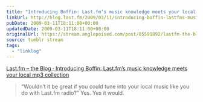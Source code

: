 ```yaml
---
title: "Introducing Boffin: Last.fm’s music knowledge meets your local mp3 collection"
linkUrl: http://blog.last.fm/2009/03/11/introducing-boffin-lastfms-music-knowledge-meets-your-mp3-collection
pubDate: 2009-03-11T18:11:00+00:00
updatedDate: 2009-03-11T18:11:00+00:00
originalUrl: https://stream.anglepoised.com/post/85591892/lastfm-the-blog-introducing-boffin-lastfms
source: tumblr stream
tags:
  - "linklog"
---
```


[Last.fm – the Blog · Introducing Boffin: Last.fm&#8217;s music knowledge meets your local mp3 collection][1]

> &ldquo;Wouldn&rsquo;t it be great if you could tune into your local music like you do with Last.fm radio?&rdquo; Yes. Yes it would.

[1]: http://blog.last.fm/2009/03/11/introducing-boffin-lastfms-music-knowledge-meets-your-mp3-collection
